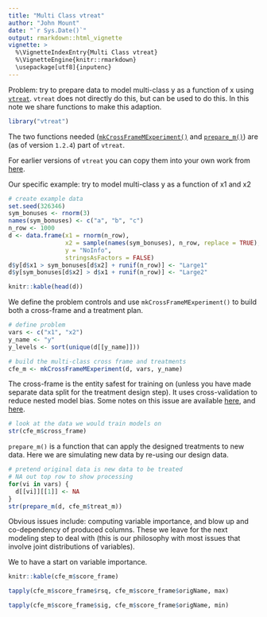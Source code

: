 ```yaml
---
title: "Multi Class vtreat"
author: "John Mount"
date: "`r Sys.Date()`"
output: rmarkdown::html_vignette
vignette: >
  %\VignetteIndexEntry{Multi Class vtreat}
  %\VignetteEngine{knitr::rmarkdown}
  \usepackage[utf8]{inputenc}
---
```


Problem: try to prepare data to model multi-class y as a function of x using [`vtreat`](https://github.com/WinVector/vtreat). `vtreat` does not directly do this, but can be used to do this.  In this note we share functions to make this adaption.

```r
library("vtreat")
```

The two functions needed ([`mkCrossFrameMExperiment()`](https://winvector.github.io/vtreat/reference/mkCrossFrameMExperiment.html) and [`prepare_m()`](https://winvector.github.io/vtreat/reference/prepare_m.html)) are (as of version `1.2.4`) part of `vtreat`.

For earlier versions of `vtreat` you can copy them into your own work from [here](https://github.com/WinVector/vtreat/blob/master/R/mult_class.R).

Our specific example: try to model multi-class y as a function of x1 and x2

```r
# create example data
set.seed(326346)
sym_bonuses <- rnorm(3)
names(sym_bonuses) <- c("a", "b", "c")
n_row <- 1000
d <- data.frame(x1 = rnorm(n_row),
                x2 = sample(names(sym_bonuses), n_row, replace = TRUE),
                y = "NoInfo",
                stringsAsFactors = FALSE)
d$y[d$x1 > sym_bonuses[d$x2] + runif(n_row)] <- "Large1"
d$y[sym_bonuses[d$x2] > d$x1 + runif(n_row)] <- "Large2"

knitr::kable(head(d))
```

We define the problem controls and use `mkCrossFrameMExperiment()` to build both a cross-frame and
a treatment plan.

```r
# define problem
vars <- c("x1", "x2")
y_name <- "y"
y_levels <- sort(unique(d[[y_name]]))

# build the multi-class cross frame and treatments
cfe_m <- mkCrossFrameMExperiment(d, vars, y_name)
```

The cross-frame is the entity safest for training on (unless you have made separate data split for the 
treatment design step). It uses cross-validation to reduce nested model bias. Some notes on this issue
are available [here](https://winvector.github.io/vtreat/articles/vtreatCrossFrames.html), and [here](https://github.com/WinVector/vtreat/blob/master/extras/vtreat.pdf).

```r
# look at the data we would train models on
str(cfe_m$cross_frame)
```

`prepare_m()` is a function that can apply the designed treatments to new data.  Here we are simulating new 
data by re-using our design data.

```r
# pretend original data is new data to be treated
# NA out top row to show processing
for(vi in vars) {
  d[[vi]][[1]] <- NA
}
str(prepare_m(d, cfe_m$treat_m))
```

Obvious issues include: computing variable importance, and blow up and co-dependency of produced columns.  These we leave for the next modeling step to deal with (this is our philosophy with most issues that involve joint distributions of variables).

We to have a start on variable importance.

```r
knitr::kable(cfe_m$score_frame)

tapply(cfe_m$score_frame$rsq, cfe_m$score_frame$origName, max)

tapply(cfe_m$score_frame$sig, cfe_m$score_frame$origName, min)
```



